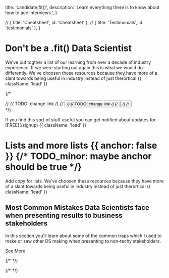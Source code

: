 
  title: 'candidate.fit()',
  description: 'Learn everything there is to know about how to ace interviews.',
}

  // { title: 'Cheatsheet', id: 'Cheatsheet' },
  // { title: 'Testimonials', id: 'testimonials' },
]

<HeroPattern />

# Don't be a <span className='font-mono'>.fit()</span> Data Scientist

We've put togther a list of our learning from over a decade of industry experience. If we were starting out again this is what we would do differently. We've choosen these resources because they have more of a slant towards being useful in industry instead of just therortical {{ className: 'lead' }}

{/* <div className="not-prose mb-16 mt-6 flex gap-3"> */}
{/* TODO: change link */}
{/* <Button href="/" arrow="right" children="Cheatsheet" /> */}
{/* TODO: change link */}
{/* <Button href="/sdks" variant="outline" children="Explore SDKs" /> */}
{/* </div> */}

<Note>
  If you find this sort of stuff useful you can get notified about updates for
  [FREE](/signup) {{ className: 'lead' }}
</Note>

<SignUp showPassword={false} />

<br />

# Lists and more lists {{ anchor: false }} {/* TODO_minor: maybe anchor should be true */}

Add copy for lists.
We've choosen these resources because they have more of a slant towards being useful in industry instead of just therortical {{ className: 'lead' }}

## Most Common Mistakes Data Scientists face when presenting results to business stakeholders

In this section you'll learn about some of the common traps which I used to make or saw other DS making when presenting to non-techy stakeholders.

[See More](/presenting-to-bussiness-users)

{/* <Testimonials /> */}

{/* <CoachingServices /> */}
